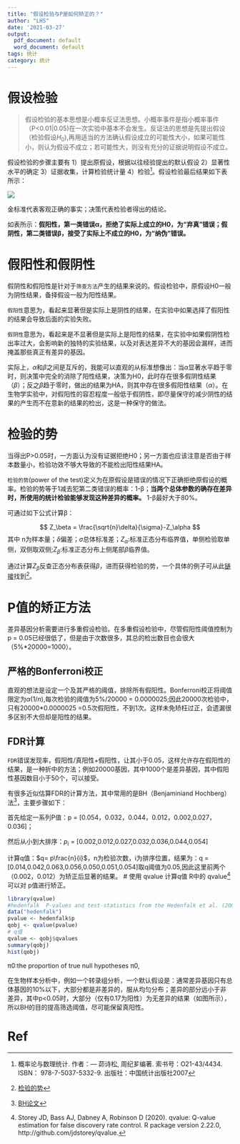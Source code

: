 ```yaml
---
title: "假设检验与P是如何矫正的？"
author: "LHS"
date: '2021-03-27'
output:
  pdf_document: default
  word_document: default
tags: 统计
category: 统计
---
```


# 假设检验

>假设检验的基本思想是小概率反证法思想。小概率事件是指小概率事件（P<0.01|0.05)在一次实验中基本不会发生。反证法的思想是先提出假设（检验假设$H_0$),再用适当的方法确认假设成立的可能性大小，如果可能性小，则认为假设不成立；若可能性大，则没有充分的证据说明假设不成立。

假设检验的步骤主要有 1）提出原假设，根据以往经验提出的默认假设 2）显著性水平的确定 3）证据收集，计算检验统计量 4）检验[^1]。假设检验最后结果如下表所示：

![](https://user-images.githubusercontent.com/38640955/117126549-77846b80-adcd-11eb-9b30-15425b32bc18.png)

金标准代表客观正确的事实；决策代表检验者得出的结论。

如表所示：**假阳性，第一类错误α，拒绝了实际上成立的H0，为“弃真”错误；假阴性，第二类错误β，接受了实际上不成立的H0，为“纳伪”错误。**

# 假阳性和假阴性

假阴性和假阳性是针对于`筛查方法`产生的结果来说的。假设检验中，原假设H0一般为阴性结果，备择假设一般为阳性结果。 


`假阳性`意思为，看起来显著但是实际上是阴性的结果，在实验中如果选择了假阳性的结果会导致后面的实验失败。

`假阴性`意思为，看起来是不显著但是实际上是阳性的结果，在实验中如果假阴性检出率过大，会影响新的独特的实验结果，以及对表达差异不大的基因会漏样，进而掩盖那些真正有差异的基因。

实际上，$\alpha$和$\beta$之间是互斥的，我能可以直观的从标准想像出：当$\alpha$显著水平趋于零时，则决策中完全的消除了阳性结果，决策为H0，此时存在很多假阴性结果（$\beta$）；反之$\beta$趋于零时，做出的结果为HA，则其中存在很多假阳性结果（$\alpha$）。在生物学实验中，对假阳性的容忍程度一般低于假阴性，即尽量保守的减少阴性的结果的产生而不在意新的结果的检出，这是一种保守的做法。

# 检验的势

当得出P>0.05时，一方面认为没有证据拒绝H0；另一方面也应该注意是否由于样本数量小，检验功效不够大导致的不能检出阳性结果HA。

`检验的势`(power of the test)定义为在原假设是错误的情况下正确拒绝原假设的概率。检验的势等于1减去犯第二类错误的概率：1-β；**当两个总体参数的确存在差异时，所使用的统计检验能够发现这种差异的概率。** 1-β最好大于80%。

可通过如下公式计算β：

$$
Z_\beta = \frac{\sqrt{n}\delta}{\sigma}-Z_\alpha
$$
其中 n为样本量；$\delta$偏差；$\sigma$总体标准差；$Z_\alpha$:标准正态分布临界值，单侧检验取单侧，双侧取双侧;$Z_\beta$:标准正态分布上侧尾部$\beta$临界值。

通过计算$Z_\beta$反查正态分布表获得$\beta$，进而获得检验的势，一个具体的例子可从此[链接](https://blog.csdn.net/huangguohui_123/article/details/103781521)找到[^2]。


# P值的矫正方法

差异基因分析需要进行多重假设检验。在多重假设检验中，尽管假阳性阈值控制为p = 0.05已经很低了，但是由于次数很多，其总的检出数目也会很大（5%*20000=1000）。

## 严格的Bonferroni校正

直观的想法是设定一个及其严格的阈值，排除所有假阳性。Bonferroni校正将阈值限定为$\alpha(1/n)$,每次检验的阈值为5%/20000 = 0.0000025;因此20000次检验中，只有20000*0.0000025 =0.5次假阳性，不到1次。这样未免矫枉过正，会遗漏很多区别不大但却是阳性的结果。

## FDR计算

`FDR`错误发现率，假阳性/真阳性+假阳性，让其小于0.05，这样允许存在假阳性的结果，是一种折中的方法；例如20000基因，其中1000个是差异基因，其中假阳性基因数目小于50个，可以接受。

有很多近似估算FDR的计算方法，其中常用的是BH（Benjaminiand Hochberg）法[^3]，主要步骤如下：

首先给定一系列P值：p = [0.054，0.032，0.044，0.012，0.002,0.027，0.036]；

然后从小到大排序：$p_i$ = [0.002,0.012,0.027,0.032,0.036,0.044,0.054]

计算q值：$q= p\frac{n}{i}$，n为检验次数，i为排序位置，结果为：q = [0.014,0.042,0.063,0.056,0.050,0.051,0.054]取q阈值为0.05,因此这里前两个（0.002，0.012）为矫正后显著的结果。 
# 使用 qvalue 计算q值
R中的 qvalue[^4] 可以对 p值进行矫正。
```r
library(qvalue)
#hedenfalk  P-values and test-statistics from the Hedenfalk et al. (2001) gene expression dataset
data("hedenfalk")
pvalue <- hedenfalk$p
qobj <- qvalue(pvalue)
# q值
qvalue <- qobj$qvalues
summary(qobj)
hist(qobj)

```
π0:the proportion of true null hypotheses π0,

在生物样本分析中，例如一个转录组分析，一个默认假设是：通常差异基因只有总体基因的10%以下，大部分都是非差异的，服从均匀分布；差异的部分远小于非差异，其中p<0.05时，大部分（仅有0.17为阳性）为无差异的结果（如图所示），所以BH的目的提高筛选阈值，尽可能保留真阳性。


# Ref

[^1]:概率论与数理统计. 作者：— 茆诗松, 周纪芗编著. 索书号：O21-43/4434. ISBN： 978-7-5037-5332-9. 出版社：中国统计出版社2007

[^2]:[检验的势](https://blog.csdn.net/huangguohui_123/article/details/103781521)

[^3]:[BH论文](http://www.math.tau.ac.il/~ybenja/MyPapers/benjamini_hochberg1995.pdf)

[^4]:Storey JD, Bass AJ, Dabney A, Robinson D (2020). qvalue: Q-value estimation for false discovery rate control. R package version 2.22.0, http://github.com/jdstorey/qvalue.





